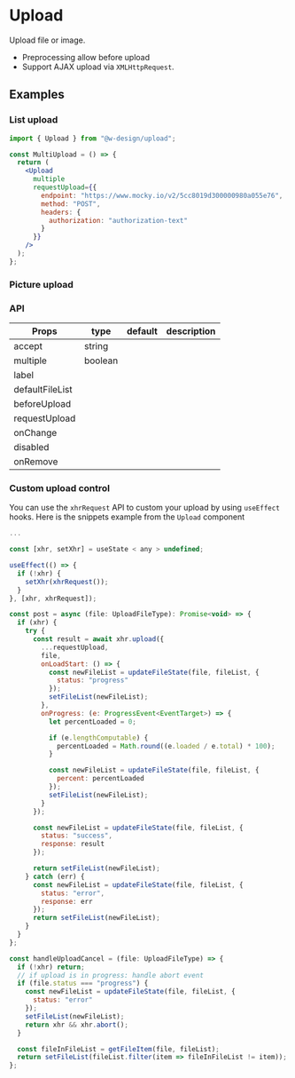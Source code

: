 
# Upload

Upload file or image.

- Preprocessing allow before upload
- Support AJAX upload via `XMLHttpRequest`.

## Examples

### List upload

<MultiUpload />

```jsx
import { Upload } from "@w-design/upload";

const MultiUpload = () => {
  return (
    <Upload
      multiple
      requestUpload={{
        endpoint: "https://www.mocky.io/v2/5cc8019d300000980a055e76",
        method: "POST",
        headers: {
          authorization: "authorization-text"
        }
      }}
    />
  );
};
```

### Picture upload

<PictureUpload />

### API

| Props           | type    | default | description |
| --------------- | ------- | ------- | ----------- |
| accept          | string  |         |             |
| multiple        | boolean |         |             |
| label           |         |         |             |
| defaultFileList |         |         |             |
| beforeUpload    |         |         |             |
| requestUpload   |         |         |             |
| onChange        |         |         |             |
| disabled        |         |         |             |
| onRemove        |         |         |             |

### Custom upload control

You can use the `xhrRequest` API to custom your upload by using `useEffect` hooks.
Here is the snippets example from the `Upload` component

```jsx
...

const [xhr, setXhr] = useState < any > undefined;

useEffect(() => {
  if (!xhr) {
    setXhr(xhrRequest());
  }
}, [xhr, xhrRequest]);

const post = async (file: UploadFileType): Promise<void> => {
  if (xhr) {
    try {
      const result = await xhr.upload({
        ...requestUpload,
        file,
        onLoadStart: () => {
          const newFileList = updateFileState(file, fileList, {
            status: "progress"
          });
          setFileList(newFileList);
        },
        onProgress: (e: ProgressEvent<EventTarget>) => {
          let percentLoaded = 0;

          if (e.lengthComputable) {
            percentLoaded = Math.round((e.loaded / e.total) * 100);
          }

          const newFileList = updateFileState(file, fileList, {
            percent: percentLoaded
          });
          setFileList(newFileList);
        }
      });

      const newFileList = updateFileState(file, fileList, {
        status: "success",
        response: result
      });

      return setFileList(newFileList);
    } catch (err) {
      const newFileList = updateFileState(file, fileList, {
        status: "error",
        response: err
      });
      return setFileList(newFileList);
    }
  }
};

const handleUploadCancel = (file: UploadFileType) => {
  if (!xhr) return;
  // if upload is in progress: handle abort event
  if (file.status === "progress") {
    const newFileList = updateFileState(file, fileList, {
      status: "error"
    });
    setFileList(newFileList);
    return xhr && xhr.abort();
  }

  const fileInFileList = getFileItem(file, fileList);
  return setFileList(fileList.filter(item => fileInFileList != item));
};
```
